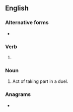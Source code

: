 ==English==

===Alternative forms===
* {{l|en|duelling}} {{qualifier|British}}

===Verb===
{{head|en|verb form}}

# {{present participle of|en|duel|nocat=1}}

===Noun===
{{en-noun}}

# Act of taking part in a duel.

===Anagrams===
* {{anagrams|en|a=degilnu|Legundi|eluding|indulge}}